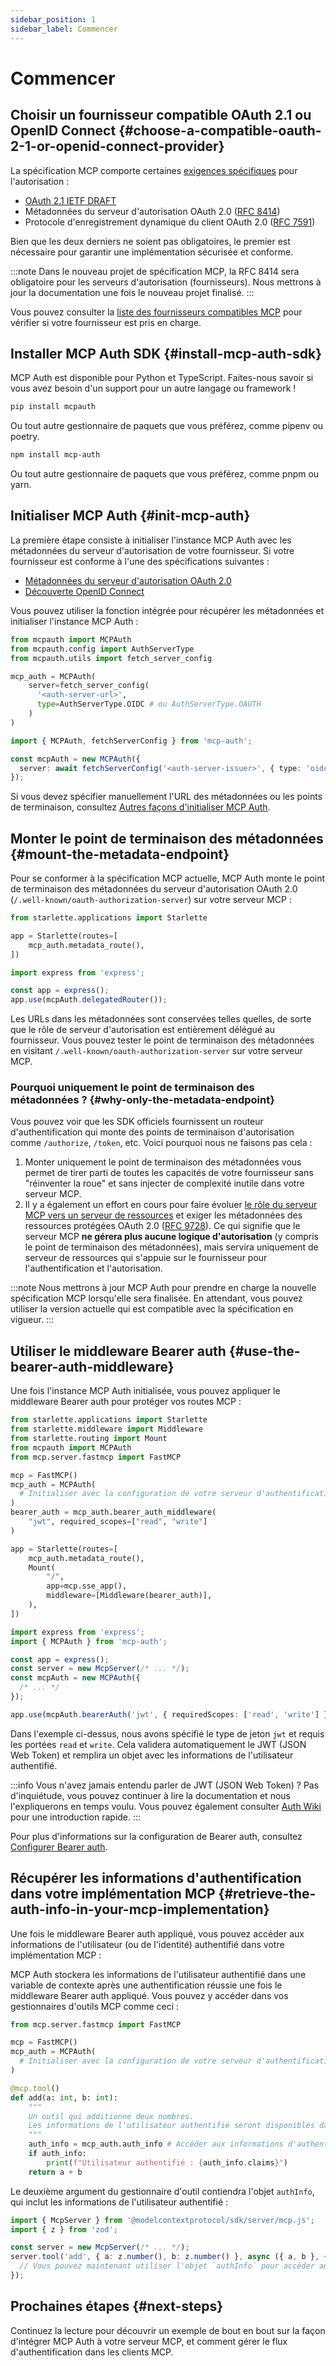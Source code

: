 ```yaml
---
sidebar_position: 1
sidebar_label: Commencer
---
```



# Commencer

## Choisir un fournisseur compatible OAuth 2.1 ou OpenID Connect \{#choose-a-compatible-oauth-2-1-or-openid-connect-provider}

La spécification MCP comporte certaines [exigences spécifiques](https://modelcontextprotocol.io/specification/2025-03-26/basic/authorization#1-3-standards-compliance) pour l'autorisation :

- [OAuth 2.1 IETF DRAFT](https://datatracker.ietf.org/doc/html/draft-ietf-oauth-v2-1-12)
- Métadonnées du serveur d'autorisation OAuth 2.0 ([RFC 8414](https://datatracker.ietf.org/doc/html/rfc8414))
- Protocole d'enregistrement dynamique du client OAuth 2.0 ([RFC 7591](https://datatracker.ietf.org/doc/html/rfc7591))

Bien que les deux derniers ne soient pas obligatoires, le premier est nécessaire pour garantir une implémentation sécurisée et conforme.

:::note
Dans le nouveau projet de spécification MCP, la RFC 8414 sera obligatoire pour les serveurs d'autorisation (fournisseurs). Nous mettrons à jour la documentation une fois le nouveau projet finalisé.
:::

Vous pouvez consulter la [liste des fournisseurs compatibles MCP](./provider-list.mdx) pour vérifier si votre fournisseur est pris en charge.

## Installer MCP Auth SDK \{#install-mcp-auth-sdk}

MCP Auth est disponible pour Python et TypeScript. Faites-nous savoir si vous avez besoin d'un support pour un autre langage ou framework !

<Tabs groupId="sdk">
<TabItem value="python" label="Python">

```bash
pip install mcpauth
```

Ou tout autre gestionnaire de paquets que vous préférez, comme pipenv ou poetry.

</TabItem>
<TabItem value="node" label="Node.js">

```bash
npm install mcp-auth
```

Ou tout autre gestionnaire de paquets que vous préférez, comme pnpm ou yarn.

</TabItem>
</Tabs>

## Initialiser MCP Auth \{#init-mcp-auth}

La première étape consiste à initialiser l'instance MCP Auth avec les métadonnées du serveur d'autorisation de votre fournisseur. Si votre fournisseur est conforme à l'une des spécifications suivantes :

- [Métadonnées du serveur d'autorisation OAuth 2.0](https://datatracker.ietf.org/doc/html/rfc8414)
- [Découverte OpenID Connect](https://openid.net/specs/openid-connect-discovery-1_0.html)

Vous pouvez utiliser la fonction intégrée pour récupérer les métadonnées et initialiser l'instance MCP Auth :

<Tabs groupId="sdk">
<TabItem value="python" label="Python">

```python
from mcpauth import MCPAuth
from mcpauth.config import AuthServerType
from mcpauth.utils import fetch_server_config

mcp_auth = MCPAuth(
    server=fetch_server_config(
      '<auth-server-url>',
      type=AuthServerType.OIDC # ou AuthServerType.OAUTH
    )
)
```

</TabItem>
<TabItem value="node" label="Node.js">

```ts
import { MCPAuth, fetchServerConfig } from 'mcp-auth';

const mcpAuth = new MCPAuth({
  server: await fetchServerConfig('<auth-server-issuer>', { type: 'oidc' }), // ou 'oauth'
});
```

</TabItem>
</Tabs>

Si vous devez spécifier manuellement l'URL des métadonnées ou les points de terminaison, consultez [Autres façons d'initialiser MCP Auth](./configure-server/mcp-auth.mdx#other-ways).

## Monter le point de terminaison des métadonnées \{#mount-the-metadata-endpoint}

Pour se conformer à la spécification MCP actuelle, MCP Auth monte le point de terminaison des métadonnées du serveur d'autorisation OAuth 2.0 (`/.well-known/oauth-authorization-server`) sur votre serveur MCP :

<Tabs groupId="sdk">
<TabItem value="python" label="Python">

```python
from starlette.applications import Starlette

app = Starlette(routes=[
    mcp_auth.metadata_route(),
])
```

</TabItem>
<TabItem value="node" label="Node.js">

```ts
import express from 'express';

const app = express();
app.use(mcpAuth.delegatedRouter());
```

</TabItem>
</Tabs>

Les URLs dans les métadonnées sont conservées telles quelles, de sorte que le rôle de serveur d'autorisation est entièrement délégué au fournisseur. Vous pouvez tester le point de terminaison des métadonnées en visitant `/.well-known/oauth-authorization-server` sur votre serveur MCP.

### Pourquoi uniquement le point de terminaison des métadonnées ? \{#why-only-the-metadata-endpoint}

Vous pouvez voir que les SDK officiels fournissent un routeur d'authentification qui monte des points de terminaison d'autorisation comme `/authorize`, `/token`, etc. Voici pourquoi nous ne faisons pas cela :

1. Monter uniquement le point de terminaison des métadonnées vous permet de tirer parti de toutes les capacités de votre fournisseur sans "réinventer la roue" et sans injecter de complexité inutile dans votre serveur MCP.
2. Il y a également un effort en cours pour faire évoluer [le rôle du serveur MCP vers un serveur de ressources](https://github.com/modelcontextprotocol/modelcontextprotocol/issues/205) et exiger les métadonnées des ressources protégées OAuth 2.0 ([RFC 9728](https://datatracker.ietf.org/doc/html/rfc9728)). Ce qui signifie que le serveur MCP **ne gérera plus aucune logique d'autorisation** (y compris le point de terminaison des métadonnées), mais servira uniquement de serveur de ressources qui s'appuie sur le fournisseur pour l'authentification et l'autorisation.

:::note
Nous mettrons à jour MCP Auth pour prendre en charge la nouvelle spécification MCP lorsqu'elle sera finalisée. En attendant, vous pouvez utiliser la version actuelle qui est compatible avec la spécification en vigueur.
:::

## Utiliser le middleware Bearer auth \{#use-the-bearer-auth-middleware}

Une fois l'instance MCP Auth initialisée, vous pouvez appliquer le middleware Bearer auth pour protéger vos routes MCP :

<Tabs groupId="sdk">
<TabItem value="python" label="Python">

```python
from starlette.applications import Starlette
from starlette.middleware import Middleware
from starlette.routing import Mount
from mcpauth import MCPAuth
from mcp.server.fastmcp import FastMCP

mcp = FastMCP()
mcp_auth = MCPAuth(
  # Initialiser avec la configuration de votre serveur d'authentification
)
bearer_auth = mcp_auth.bearer_auth_middleware(
    "jwt", required_scopes=["read", "write"]
)

app = Starlette(routes=[
    mcp_auth.metadata_route(),
    Mount(
        "/",
        app=mcp.sse_app(),
        middleware=[Middleware(bearer_auth)],
    ),
])
```

</TabItem>
<TabItem value="node" label="Node.js">

```ts
import express from 'express';
import { MCPAuth } from 'mcp-auth';

const app = express();
const server = new McpServer(/* ... */);
const mcpAuth = new MCPAuth({
  /* ... */
});

app.use(mcpAuth.bearerAuth('jwt', { requiredScopes: ['read', 'write'] }));
```

</TabItem>
</Tabs>

Dans l'exemple ci-dessus, nous avons spécifié le type de jeton `jwt` et requis les portées `read` et `write`. Cela validera automatiquement le JWT (JSON Web Token) et remplira un objet avec les informations de l'utilisateur authentifié.

:::info
Vous n'avez jamais entendu parler de JWT (JSON Web Token) ? Pas d'inquiétude, vous pouvez continuer à lire la documentation et nous l'expliquerons en temps voulu. Vous pouvez également consulter [Auth Wiki](https://auth.wiki/jwt) pour une introduction rapide.
:::

Pour plus d'informations sur la configuration de Bearer auth, consultez [Configurer Bearer auth](./configure-server/bearer-auth.mdx).

## Récupérer les informations d'authentification dans votre implémentation MCP \{#retrieve-the-auth-info-in-your-mcp-implementation}

Une fois le middleware Bearer auth appliqué, vous pouvez accéder aux informations de l'utilisateur (ou de l'identité) authentifié dans votre implémentation MCP :

<Tabs groupId="sdk">
<TabItem value="python" label="Python">

MCP Auth stockera les informations de l'utilisateur authentifié dans une variable de contexte après une authentification réussie une fois le middleware Bearer auth appliqué. Vous pouvez y accéder dans vos gestionnaires d'outils MCP comme ceci :

```python
from mcp.server.fastmcp import FastMCP

mcp = FastMCP()
mcp_auth = MCPAuth(
  # Initialiser avec la configuration de votre serveur d'authentification
)

@mcp.tool()
def add(a: int, b: int):
    """
    Un outil qui additionne deux nombres.
    Les informations de l'utilisateur authentifié seront disponibles dans le contexte.
    """
    auth_info = mcp_auth.auth_info # Accéder aux informations d'authentification dans le contexte actuel
    if auth_info:
        print(f"Utilisateur authentifié : {auth_info.claims}")
    return a + b
```

</TabItem>
<TabItem value="node" label="Node.js">

Le deuxième argument du gestionnaire d'outil contiendra l'objet `authInfo`, qui inclut les informations de l'utilisateur authentifié :

```ts
import { McpServer } from '@modelcontextprotocol/sdk/server/mcp.js';
import { z } from 'zod';

const server = new McpServer(/* ... */);
server.tool('add', { a: z.number(), b: z.number() }, async ({ a, b }, { authInfo }) => {
  // Vous pouvez maintenant utiliser l'objet `authInfo` pour accéder aux informations authentifiées
});
```

</TabItem>
</Tabs>

## Prochaines étapes \{#next-steps}

Continuez la lecture pour découvrir un exemple de bout en bout sur la façon d'intégrer MCP Auth à votre serveur MCP, et comment gérer le flux d'authentification dans les clients MCP.
